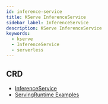 ```yaml
---
id: inference-service
title: KServe InferenceService
sidebar_label: InferenceService
description: KServe InferenceService
keywords:
  - kserve
  - InferenceService
  - serverless
---
```


## CRD

- [InferenceService](/docs/mlops/mlops/provisioning/kserve/crds#inferenceservice)
- [ServingRuntime Examples](https://github.com/kserve/website/blob/main/docs/modelserving/v1beta1/serving_runtime.md)
